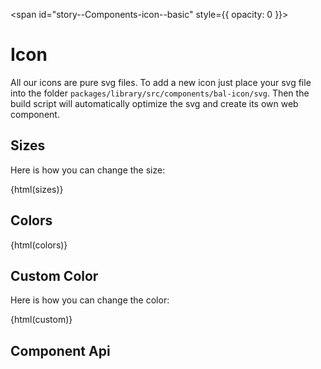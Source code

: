 
<span id="story--Components-icon--basic" style={{ opacity: 0 }}></span>

# Icon

All our icons are pure svg files. To add a new icon just place your svg file into the
folder `packages/library/src/components/bal-icon/svg`. Then the build script will
automatically optimize the svg and create its own web component.

<Canvas>
  <Story id="Components-icon--basic" />
</Canvas>

## Sizes

Here is how you can change the size:

<Canvas className="bal-app" mdxSource={sizes}>
  {html(sizes)}
</Canvas>

## Colors

<Canvas className="bal-app" mdxSource={colors}>
  {html(colors)}
</Canvas>

## Custom Color

Here is how you can change the color:

<Canvas className="bal-app" mdxSource={custom}>
  {html(custom)}
</Canvas>

## Component Api

<Description markdown={readme} />

<br />


<Description markdown={testing} />


<Description markdown={github} />
